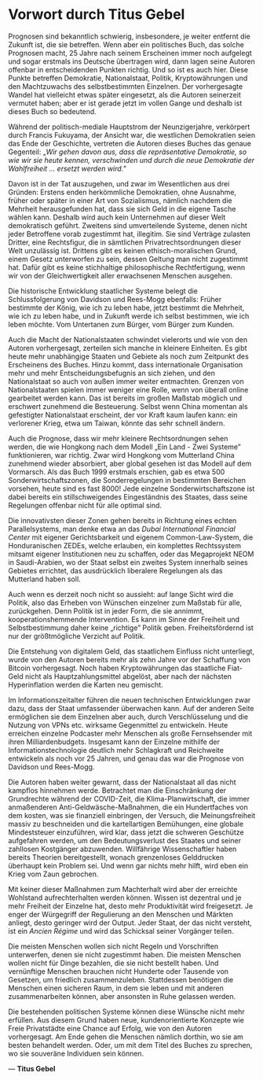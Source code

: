 # Vorwort durch Titus Gebel {.unnumbered}

Prognosen sind bekanntlich schwierig, insbesondere, je weiter entfernt die Zukunft ist, die sie betreffen. Wenn aber ein politisches Buch, das solche Prognosen macht, 25 Jahre nach seinem Erscheinen immer noch aufgelegt und sogar erstmals ins Deutsche übertragen wird, dann lagen seine Autoren offenbar in entscheidenden Punkten richtig. Und so ist es auch hier. Diese Punkte betreffen Demokratie, Nationalstaat, Politik, Kryptowährungen und den Machtzuwachs des selbstbestimmten Einzelnen. Der vorhergesagte Wandel hat vielleicht etwas später eingesetzt, als die Autoren seinerzeit vermutet haben; aber er ist gerade jetzt im vollen Gange und deshalb ist dieses Buch so bedeutend.

Während der politisch-mediale Hauptstrom der Neunzigerjahre, verkörpert durch Francis Fukuyama, der Ansicht war, die westlichen Demokratien seien das Ende der Geschichte, vertreten die Autoren dieses Buches das genaue Gegenteil: „*Wir gehen davon aus, dass die repräsentative Demokratie, so wie wir sie heute kennen, verschwinden und durch die neue Demokratie der Wahlfreiheit ... ersetzt werden wird."*

Davon ist in der Tat auszugehen, und zwar im Wesentlichen aus drei Gründen: Erstens enden herkömmliche Demokratien, ohne Ausnahme, früher oder später in einer Art von Sozialismus, nämlich nachdem die Mehrheit herausgefunden hat, dass sie sich Geld in die eigene Tasche wählen kann. Deshalb wird auch kein Unternehmen auf dieser Welt demokratisch geführt. Zweitens sind umverteilende Systeme, denen nicht jeder Betroffene vorab zugestimmt hat, illegitim. Sie sind Verträge zulasten Dritter, eine Rechtsfigur, die in sämtlichen Privatrechtsordnungen dieser Welt unzulässig ist. Drittens gibt es keinen ethisch-moralischen Grund, einem Gesetz unterworfen zu sein, dessen Geltung man nicht zugestimmt hat. Dafür gibt es keine stichhaltige philosophische Rechtfertigung, wenn wir von der Gleichwertigkeit aller erwachsenen Menschen ausgehen.

Die historische Entwicklung staatlicher Systeme belegt die Schlussfolgerung von Davidson und Rees-Mogg ebenfalls: Früher bestimmte der König, wie ich zu leben habe, jetzt bestimmt die Mehrheit, wie ich zu leben habe, und in Zukunft werde ich selbst bestimmen, wie ich leben möchte. Vom Untertanen zum Bürger, vom Bürger zum Kunden.

Auch die Macht der Nationalstaaten schwindet vielerorts und wie von den Autoren vorhergesagt, zerteilen sich manche in kleinere Einheiten. Es gibt heute mehr unabhängige Staaten und Gebiete als noch zum Zeitpunkt des Erscheinens des Buches. Hinzu kommt, dass internationale Organisation mehr und mehr Entscheidungsbefugnis an sich ziehen, und den Nationalstaat so auch von außen immer weiter entmachten. Grenzen von Nationalstaaten spielen immer weniger eine Rolle, wenn von überall online gearbeitet werden kann. Das ist bereits im großen Maßstab möglich und erschwert zunehmend die Besteuerung. Selbst wenn China momentan als gefestigter Nationalstaat erscheint, der vor Kraft kaum laufen kann: ein verlorener Krieg, etwa um Taiwan, könnte das sehr schnell ändern.

Auch die Prognose, dass wir mehr kleinere Rechtsordnungen sehen werden, die wie Hongkong nach dem Modell „Ein Land - Zwei Systeme" funktionieren, war richtig. Zwar wird Hongkong vom Mutterland China zunehmend wieder absorbiert, aber global gesehen ist das Modell auf dem Vormarsch. Als das Buch 1999 erstmals erschien, gab es etwa 500 Sonderwirtschaftszonen, die Sonderregelungen in bestimmten Bereichen vorsehen, heute sind es fast 8000! Jede einzelne Sonderwirtschaftszone ist dabei bereits ein stillschweigendes Eingeständnis des Staates, dass seine Regelungen offenbar nicht für alle optimal sind.

Die innovativsten dieser Zonen gehen bereits in Richtung eines echten Parallelsystems, man denke etwa an das *Dubai International Financial Center* mit eigener Gerichtsbarkeit und eigenem Common-Law-System, die Honduranischen ZEDEs, welche erlauben, ein komplettes Rechtssystem mitsamt eigener Institutionen neu zu schaffen, oder das Megaprojekt NEOM in Saudi-Arabien, wo der Staat selbst ein zweites System innerhalb seines Gebietes errichtet, das ausdrücklich liberalere Regelungen als das Mutterland haben soll.

Auch wenn es derzeit noch nicht so aussieht: auf lange Sicht wird die Politik, also das Erheben von Wünschen einzelner zum Maßstab für alle, zurückgehen. Denn Politik ist in jeder Form, die sie annimmt, kooperationshemmende Intervention. Es kann im Sinne der Freiheit und Selbstbestimmung daher keine „richtige" Politik geben. Freiheitsfördernd ist nur der größtmögliche Verzicht auf Politik.

Die Entstehung von digitalem Geld, das staatlichem Einfluss nicht unterliegt, wurde von den Autoren bereits mehr als zehn Jahre vor der Schaffung von Bitcoin vorhergesagt. Noch haben Kryptowährungen das staatliche Fiat-Geld nicht als Hauptzahlungsmittel abgelöst, aber nach der nächsten Hyperinflation werden die Karten neu gemischt.

Im Informationszeitalter führen die neuen technischen Entwicklungen zwar dazu, dass der Staat umfassender überwachen kann. Auf der anderen Seite ermöglichen sie dem Einzelnen aber auch, durch Verschlüsselung und die Nutzung von VPNs etc. wirksame Gegenmittel zu entwickeln. Heute erreichen einzelne Podcaster mehr Menschen als große Fernsehsender mit ihren Milliardenbudgets. Insgesamt kann der Einzelne mithilfe der Informationstechnologie deutlich mehr Schlagkraft und Reichweite entwickeln als noch vor 25 Jahren, und genau das war die Prognose von Davidson und Rees-Mogg.

Die Autoren haben weiter gewarnt, dass der Nationalstaat all das nicht kampflos hinnehmen werde. Betrachtet man die Einschränkung der Grundrechte während der COVID-Zeit, die Klima-Planwirtschaft, die immer anmaßenderen Anti-Geldwäsche-Maßnahmen, die ein Hundertfaches von dem kosten, was sie finanziell einbringen, der Versuch, die Meinungsfreiheit massiv zu beschneiden und die kartellartigen Bemühungen, eine globale Mindeststeuer einzuführen, wird klar, dass jetzt die schweren Geschütze aufgefahren werden, um den Bedeutungsverlust des Staates und seiner zahllosen Kostgänger abzuwenden. Willfährige Wissenschaftler haben bereits Theorien bereitgestellt, wonach grenzenloses Gelddrucken überhaupt kein Problem sei. Und wenn gar nichts mehr hilft, wird eben ein Krieg vom Zaun gebrochen.

Mit keiner dieser Maßnahmen zum Machterhalt wird aber der erreichte Wohlstand aufrechterhalten werden können. Wissen ist dezentral und je mehr Freiheit der Einzelne hat, desto mehr Produktivität wird freigesetzt. Je enger der Würgegriff der Regulierung an den Menschen und Märkten anliegt, desto geringer wird der Output. Jeder Staat, der das nicht versteht, ist ein *Ancien Régime* und wird das Schicksal seiner Vorgänger teilen.

Die meisten Menschen wollen sich nicht Regeln und Vorschriften unterwerfen, denen sie nicht zugestimmt haben. Die meisten Menschen wollen nicht für Dinge bezahlen, die sie nicht bestellt haben. Und vernünftige Menschen brauchen nicht Hunderte oder Tausende von Gesetzen, um friedlich zusammenzuleben. Stattdessen benötigen die Menschen einen sicheren Raum, in dem sie leben und mit anderen zusammenarbeiten können, aber ansonsten in Ruhe gelassen werden.

Die bestehenden politischen Systeme können diese Wünsche nicht mehr erfüllen. Aus diesem Grund haben neue, kundenorientierte Konzepte wie Freie Privatstädte eine Chance auf Erfolg, wie von den Autoren vorhergesagt. Am Ende gehen die Menschen nämlich dorthin, wo sie am besten behandelt werden. Oder, um mit dem Titel des Buches zu sprechen, wo sie souveräne Individuen sein können.

\vspace{2em}

--- **Titus Gebel**
